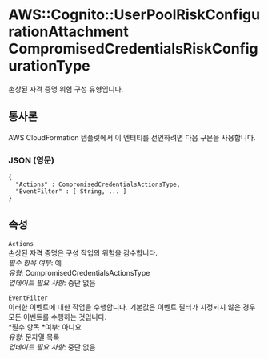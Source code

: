 # AWS::Cognito::UserPoolRiskConfigurationAttachment CompromisedCredentialsRiskConfigurationType

손상된 자격 증명 위험 구성 유형입니다.

## 통사론

AWS CloudFormation 템플릿에서 이 엔터티를 선언하려면 다음 구문을 사용합니다.

### JSON (영문)

```
{
  "Actions" : CompromisedCredentialsActionsType,
  "EventFilter" : [ String, ... ]
}
```

## 속성

`Actions`  
손상된 자격 증명은 구성 작업의 위험을 감수합니다.  
_필수 항목 여부_: 예  
_유형_: CompromisedCredentialsActionsType  
_업데이트 필요 사항_: 중단 없음

`EventFilter`  
이러한 이벤트에 대한 작업을 수행합니다. 기본값은 이벤트 필터가 지정되지 않은 경우 모든 이벤트를 수행하는 것입니다.  
*필수 항목 *여부: 아니요  
_유형_: 문자열 목록  
_업데이트 필요 사항_: 중단 없음
